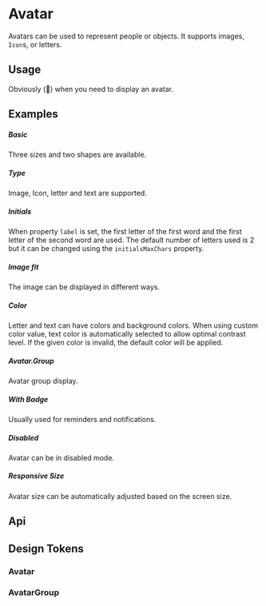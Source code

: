 
<Meta of={KitAvatarStories} />

# Avatar

Avatars can be used to represent people or objects. It supports images, `Icon`s, or letters.

## Usage

Obviously (🤭) when you need to display an avatar.

## Examples

##### Basic

Three sizes and two shapes are available.

<CustomCanvas content={Examples.Basic} source={Sources.Basic} id="avatar-basic" />

##### Type

Image, Icon, letter and text are supported.

<CustomCanvas content={Examples.Type} source={Sources.Type} id="avatar-type" />

##### Initials

When property `label` is set, the first letter of the first word and the first letter of the second word are used. The default number of letters used is 2 but it can be changed using the `initialsMaxChars` property.

<CustomCanvas content={Examples.Initials} source={Sources.Initials} id="avatar-initials" />

##### Image fit

The image can be displayed in different ways.

<CustomCanvas content={Examples.ImageFit} source={Sources.ImageFit} id="avatar-image-fit" />

##### Color

Letter and text can have colors and background colors.
When using custom color value, text color is automatically selected to allow optimal contrast level.
If the given color is invalid, the default color will be applied.

<CustomCanvas content={Examples.Color} source={Sources.Color} id="avatar-color" />

##### Avatar.Group

Avatar group display.

<CustomCanvas content={Examples.Group} source={Sources.Group} id="avatar-group" />

##### With Badge

Usually used for reminders and notifications.

<CustomCanvas content={Examples.Badge} source={Sources.Badge} id="avatar-badge" />

##### Disabled

Avatar can be in disabled mode.

<CustomCanvas content={Examples.Disabled} source={Sources.Disabled} id="avatar-disabled" />

##### Responsive Size

Avatar size can be automatically adjusted based on the screen size.

<CustomCanvas content={Examples.Responsive} source={Sources.Responsive} id="avatar-responsive" />

## Api

<Canvas of={KitAvatarStories.Api} />

<Controls of={KitAvatarStories.Api} />

## Design Tokens

### Avatar

<DesignTokens path="components.Avatar" tokens={fields?.components?.Avatar} />

### AvatarGroup

<DesignTokens path="components.AvatarGroup" tokens={fields?.components?.AvatarGroup} />
